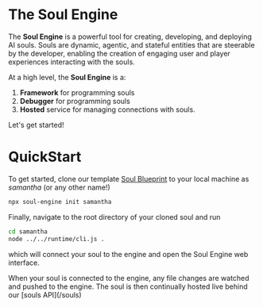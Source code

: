 The Soul Engine
=================

The **Soul Engine** is a powerful tool for creating, developing, and deploying AI souls. Souls are dynamic, agentic, and stateful entities that are steerable by the developer, enabling the creation of engaging user and player experiences interacting with the souls.

At a high level, the **Soul Engine** is a:
1. **Framework** for programming souls
1. **Debugger** for programming souls
1. **Hosted** service for managing connections with souls.

Let's get started!

# QuickStart

To get started, clone our template [Soul Blueprint](/blueprints) to your local machine as *samantha* (or any other name!)

```bash copy
npx soul-engine init samantha
```

Finally, navigate to the root directory of your cloned soul and run

```bash
cd samantha
node ../../runtime/cli.js .
```

which will connect your soul to the engine and open the Soul Engine web interface.


<Callout type="info" emoji="ℹ️">
  When your soul is connected to the engine, any file changes are watched and pushed to the engine. The soul is then continually hosted live behind our [souls API](/souls)
</Callout>